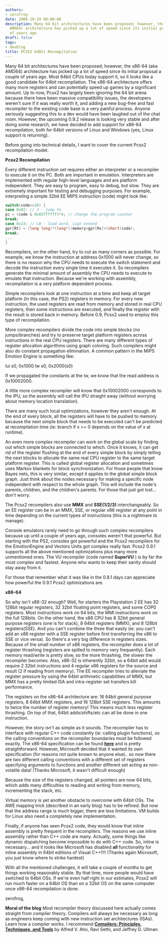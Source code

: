 ```yaml
---
authors:
- zerofrog
date: 2006-10-29 00:00:00
description: Many 64 bit architectures have been proposed; however, the x86-64 (aka
  AMD64) architecture has picked up a lot of speed since its initial proposal a couple
  of years ago
draft: false
tags:
- devblog
title: PCSX2 64Bit Recompilation
---
```


Many 64 bit architectures have been proposed; however, the x86-64 (aka
AMD64) architecture has picked up a lot of speed since its initial
proposal a couple of years ago. Most 64bit CPUs today support it, so it
looks like a good candidate for 64bit recompilation. The x86-64
architecture offers many more registers and can potentially speed up
games by a significant amount. Up to now, Pcsx2 has largely been
ignoring the 64 bit arena because there have been massive compatibility
issues, the developers weren't sure if it was really worth it, and
adding a new bug-free and fast recompiler to the existing code base is a
very painful process. Anyone seriously suggesting this to a dev would
have been laughed out of the chat room. However, the upcoming 0.9.2
release is looking very stable and after doing some research, we have
decided to add support for x86-64 recompilation, both for 64bit versions
of Linux and Windows (yes, Linux support is returning).

<!-- truncate -->

Before going into technical details, I want to cover the current Pcsx2
recompilation model.

**Pcsx2 Recompilation**

Every different instruction set requires either an interpreter or a
recompiler to execute it on the PC. Both are important in emulation.
Interpreters are implemented with regular high-level languages and are
platform independent. They are easy to program, easy to debug, but slow.
They are extremely important for testing and debugging purposes. For
example, interpreting a simple 32bit EE MIPS instruction (code) might
look like:

```cpp
switch(code>>26) {
case 0x02: // J - jump to
pc = (code & 0x03ffffff)*4; // change the program counter
break;
case 0x23: // LW - load word, sign extend
gpr[Rt] = (long long)*(long*)(memory+gpr[Rs]+(short)code);
break;
...
}
```

Recompilers, on the other hand, try to cut as many corners as possible.
For example, we know the instruction at address 0x1000 will never
change, so there is no reason why the CPU needs to execute the switch
statement and decode the instruction every single time it executes it.
So recompilers generate the minimal amount of assembly the CPU needs to
execute to emulate that instruction. Because we're working with
assembly, recompilation is a very platform dependent process.

Simple recompilers look at one instruction at a time and keep all target
platform (in this case, the PS2) registers in memory. For every new
instruction, the used registers are read from memory and stored in real
CPU registers, then some instructions are executed, and finally the
register with the result is stored back in memory. Before 0.9, Pcsx2
used to employ this type of recompilation.

More complex recompilers divide the code into simple blocks (no
jumps/branches) and try to preserve target platform registers across
instructions in the real CPU registers. There are many different types
of register allocation algorithms using graph coloring. Such compilers
might also do constant propagation elimination. A common pattern in the
MIPS Emotion Engine is something like:

lui s0, 0x1000
lw s0, 0x2000(s0)

If we propagated the constants at the lw, we know that the read address
is 0x10002000.

A little more complex recompiler will know that 0x10002000 corresponds
to the IPU, so the assembly will call the IPU straight away (without
worrying about memory location translation).

There are many such local optimizations, however they aren't enough. At
the end of every block, all the registers will have to be pushed to
memory because the next simple block that needs to be executed can't be
predicted at recompilation time (ie: branch if x &gt;= 0 depends on the
value of x at runtime).

An even more complex recompiler can work on the global scale by finding
out which simple blocks are connected to which. Once it knows, it can
get rid of the register flushing at the end of every simple block by
simply telling the next blocks to allocate the same real CPU register to
the same target platform register. This is called global register
allocation and sometimes uses Markov blankets for block synchronization.
For those people that know Bayes nets, this is very similar, except it
applies to the global simple block graph. Just think about the nodes
necessary for making a specific node independent with respect to the
whole graph. This will include the node's parents, children, and the
children's parents. For those that just got lost... don't worry.

The Pcsx2 recompilers also use **MMX** and **SSE(1/2/3)**
interchangeably. So an EE register can be in an MMX, SSE, or regular x86
register at any point in time depending on the current types of
instructions (this is a nightmare to manage).

Console emulators rarely need to go through such complex recompilers
because up until a couple of years ago, consoles weren't that powerful.
But starting with the PS2, consoles got powerful and the Pcsx2
recompilers for the EmotionEngine and Vectors Units got complex really
fast. Pcsx2 0.9.1 supports all the above mentioned optimizations plus
many more unmentioned ones. The VU recompiler (code named **SuperVU** )
is by far the most complex and fastest. Anyone who wants to keep their
sanity should stay away from it.

For those that remember what it was like in the 0.8.1 days can
appreciate how powerful the 0.9.1 Pcsx2 optimizations are.

**x86-64**

So why isn't x86-32 enough? Well, for starters the Playstation 2 EE has
32 128bit regular registers, 32 32bit floating point registers, and some
COP0 registers. Most instructions work on 64 bits, the MMI instructions
work on the full 128bits. On the other hand, the x86 CPU has 8 32bit
general purpose registers (one is for stack), 8 64bit registers (MMX),
and 8 128bit registers(SSE). And you can't combine the three that easily
(ie: you can't add an x86 register with a SSE register before first
transferring the x86 to SSE or vice versa). So there's a very big
difference in registers sizes. Because of the small number of x86
registers, the recompiler does a lot of register thrashing (registers
are spilled to memory very frequently). Each memory read/write is pretty
slow, so the more thrashing, the slower the recompiler becomes. Also,
x86-32 is inherently 32bit, so a 64bit add would require 2 32bit
instructions and 4 regular x86 registers for the source and result (2 if
reading from memory). The EE recompiler tries to alleviate the register
pressure by using the 64bit arithmetic capabilities of MMX, but MMX has
a pretty limited ISA and intra-register set transfers kill
performance.

The registers on the x86-64 architecture are: 16 64bit general purpose
registers, 8 64bit MMX registers, and 16 128bit SSE registers. This
amounts to twice the number of register memory! This means much less
register thrashing. On top of that, 64bit adds/shifts/etc can all be
done in one instruction.

However, the story isn't as simple as it sounds. The recompiler has to
interface with regular C++ code constantly (ie: calling plugin
functions), so the calling conventions on the recompiler boundaries must
be followed exactly. The x86-64 specification can be found
[**here**](http://www.x86-64.org/) and is pretty straightforward.
However, Microsoft decided that it wanted its own specification (for
reasons not quite known to anyone else).. so now there are two different
calling conventions with a different set of registers specifying
arguments to functions and another different set acting as non-volatile
data! (Thanks Microsoft, it wasn't difficult enough)

Because the size of the registers changed, all pointers are now 64 bits,
which adds many difficulties to reading and writing from memory,
incrementing the stack, etc.

Virtual memory is yet another obstacle to overcome with 64bit OSs. The
AWE mapping trick (described in an early blog) has to be refined. But
now that the address range is much bigger, there are less limitations.
VM builds for Linux also need a completely new implementation.

Finally, if anyone has seen Pcsx2 code, they would know that inline
assembly is pretty frequent in the recompilers. The reasons we use
inline assembly rather than C++ code are many. Actually, some things
like dynamic dispatching become impossible to do with C++ code. So,
inline is necessary... and it looks like Microsoft has disabled **all**
functionality for inline assembly in 64bit editions of Visual C++!!!!
(Thanks again Microsoft, you just know where to strike hardest)

With all the mentioned challenges, it will take a couple of months to
get things working reasonably stable. By that time, more people would
have switched to 64bit OSs. If we're even half right in our estimates,
Pcsx2 will run much faster on a 64bit OS than on a 32bit OS on the same
computer once x86-64 recompilation is done.

zerofrog,

**Moral of the blog** Most recompiler theory discussed here actually
comes straight from compiler theory. Compilers will always be necessary
as long as engineers keep coming with new instruction set architectures
(ISAs). Learn how a compiler works. I recommend [**Compilers:
Principles, Techniques, and
Tools**](http://www.amazon.com/Compilers-Principles-Techniques-Alfred-Aho/dp/0201100886/sr=8-2/qid=1162088515/ref=pd_bbs_2/002-1428306-8445667?ie=UTF8&s=books)
by Alfred V. Aho, Ravi Sethi, and Jeffrey D. Ullman.